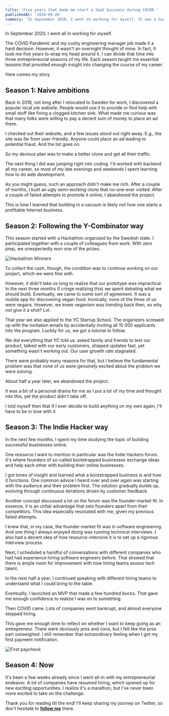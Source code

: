 ```yaml
---
title: 'Five years that made me start a SaaS business during COVID.'
publishedAt: '2020-09-26'
summary: "In September 2020, I went on working for myself. It was a hard decision. The COVID Pandemic was still out there, and I had to give up my cushy engineering manager job at a hot FinTech company. However, it wasn't an overnight thought."
---
```


In September 2020, I went all in working for myself.

The COVID Pandemic and my cushy engineering manager job made it a hard decision. However, it wasn't an overnight thought of mine. In fact, It took me five years to wrap my head around it. I can divide that time into three entrepreneurial seasons of my life. Each season taught me essential lessons that provided enough insight into changing the course of my career.

Here comes my story.

## Season 1: Naive ambitions

Back in 2016, not long after I relocated to Sweden for work, I discovered a popular local job website. People would use it to provide or find help with small stuff like fixing a clogged kitchen sink. What made me curious was that many folks were willing to pay a decent sum of money to place an ad there.

I checked out their website, and a few issues stood out right away. E.g., the site was far from user-friendly. Anyone could place an ad leading to potential fraud. And the list goes on.

So my devious plan was to make a better clone and get all their traffic.

The next thing I did was jumping right into coding. I'd worked with backend all my career, so most of my late evenings and weekends I spent learning how to do web development.

As you might guess, such an approach didn't make me rich. After a couple of months, I built an ugly semi-working clone that no-one ever visited. After a couple of failed attempts to promote it online, I abandoned the project.

This is how I learned that building in a vacuum is likely not how one starts a profitable Internet business.

## Season 2: Following the Y-Combinator way

This season started with a Hackathon organized by the Swedish state. I participated together with a couple of colleagues from work. With zero prep, we unexpectedly won one of the prizes.

![Hackathon Winners](/static/images/five-years-that-made-me-start-a-saas-business-during-covid/hackathon.jpg)

To collect the cash, though, the condition was to continue working on our project, which we were fine with.

However, it didn't take us long to realize that our prototype was impractical. In the next three months (I cringe realizing this) we spent debating what we should build. Eventually, we came to some sort of agreement. It was a mobile app for discovering vegan food. Ironically, none of the three of us were vegans. However, we knew veganism was trending back then, so why not give it a shot? Lol.

That year we also applied to the YC Startup School. The organizers screwed up with the invitation emails by accidentally inviting all 15 000 applicants into the program. Luckily for us, we got a tutorial to follow.

We did everything that YC told us: asked family and friends to test our product, talked with our early customers, shipped updates fast, yet something wasn't working out. Our user growth rate stagnated.

There were probably many reasons for that, but I believe the fundamental problem was that none of us were genuinely excited about the problem we were solving.

About half a year later, we abandoned the project.

It was a bit of a personal drama for me as I put a lot of my time and thought into this, yet the product didn't take off.

I told myself then that if I ever decide to build anything on my own again, I'll have to be in love with it.

## Season 3: The Indie Hacker way

In the next few months, I spent my time studying the topic of building successful businesses online.

One resource I want to mention in particular was the Indie Hackers forum. It's where founders of so-called bootstrapped businesses exchange ideas and help each other with building their online businesses.

I got tones of insight and learned what a bootstrapped business is and how it functions. One common advice I heard over and over again was starting with the audience and their problem first. The solution gradually builds up, evolving through continuous iterations driven by customer feedback.

Another concept discussed a lot on the forum was the founder-market fit. In essence, it is an unfair advantage that sets founders apart from their competitors. This idea especially resonated with me, given my previous failed attempts.

I knew that, in my case, the founder-market fit was in software engineering. And one thing I always enjoyed doing was running technical interviews. I also had a decent idea of how resource-intensive it is to set up a rigorous interview process.

Next, I scheduled a handful of conversations with different companies who had had experience hiring software engineers before. That showed that there is ample room for improvement with how hiring teams assess tech talent.

In the next half a year, I continued speaking with different hiring teams to understand what I could bring to the table.

Eventually, I launched an MVP that made a few hundred bucks. That gave me enough confidence to realize I was on to something.

Then COVID came. Lots of companies went bankrupt, and almost everyone stopped hiring.

This gave me enough time to reflect on whether I want to keep going as an entrepreneur. There were obviously pros and cons, but I felt like the pros part outweighed. I still remember that extraordinary feeling when I got my first payment notification.

![First paycheck](/static/images/five-years-that-made-me-start-a-saas-business-during-covid/first-paycheck.png)

## Season 4: Now

It's been a few weeks already since I went all-in with my entrepreneurial endeavor. A lot of companies have resumed hiring, which opened up for new exciting opportunities. I realize it's a marathon, but I've never been more excited to take on the challenge.

Thank you for reading till the end! I'll keep sharing my journey on Twitter, so don't hesitate to <b>[follow me](https://twitter.com/fenskexyz)</b> there.
